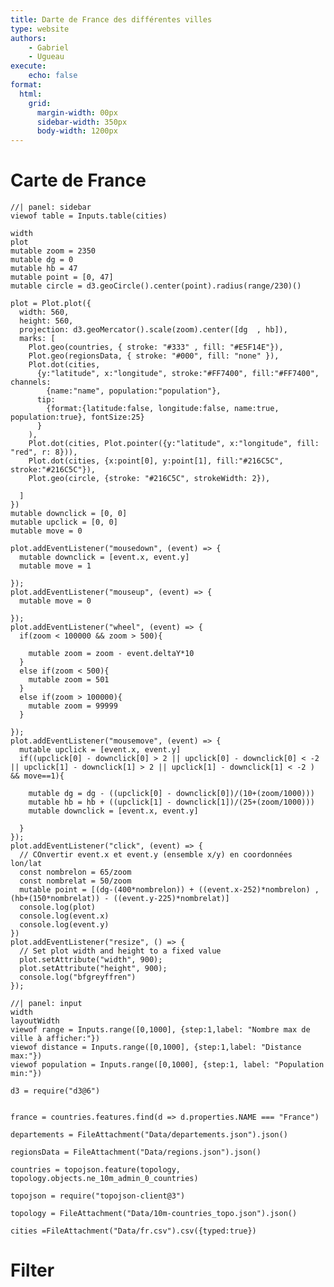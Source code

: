 ```yaml
---
title: Darte de France des différentes villes
type: website
authors:
    - Gabriel
    - Ugueau
execute:
    echo: false
format: 
  html: 
    grid:
      margin-width: 00px
      sidebar-width: 350px
      body-width: 1200px
---
```


# Carte de France
```ojs
//| panel: sidebar
viewof table = Inputs.table(cities)

```


```ojs
width
plot
mutable zoom = 2350
mutable dg = 0
mutable hb = 47
mutable point = [0, 47]
mutable circle = d3.geoCircle().center(point).radius(range/230)()

plot = Plot.plot({
  width: 560,
  height: 560,
  projection: d3.geoMercator().scale(zoom).center([dg  , hb]),
  marks: [
    Plot.geo(countries, { stroke: "#333" , fill: "#E5F14E"}),
    Plot.geo(regionsData, { stroke: "#000", fill: "none" }),
    Plot.dot(cities, 
      {y:"latitude", x:"longitude", stroke:"#FF7400", fill:"#FF7400", channels:
        {name:"name", population:"population"}, 
      tip:
        {format:{latitude:false, longitude:false, name:true, population:true}, fontSize:25}
      }
    ),
    Plot.dot(cities, Plot.pointer({y:"latitude", x:"longitude", fill: "red", r: 8})),
    Plot.dot(cities, {x:point[0], y:point[1], fill:"#216C5C", stroke:"#216C5C"}),
    Plot.geo(circle, {stroke: "#216C5C", strokeWidth: 2}),
    
  ]
})
mutable downclick = [0, 0]
mutable upclick = [0, 0]
mutable move = 0

plot.addEventListener("mousedown", (event) => {
  mutable downclick = [event.x, event.y]
  mutable move = 1

});
plot.addEventListener("mouseup", (event) => {
  mutable move = 0

});
plot.addEventListener("wheel", (event) => {
  if(zoom < 100000 && zoom > 500){

    mutable zoom = zoom - event.deltaY*10
  }
  else if(zoom < 500){
    mutable zoom = 501
  }
  else if(zoom > 100000){
    mutable zoom = 99999
  }

});
plot.addEventListener("mousemove", (event) => {
  mutable upclick = [event.x, event.y]
  if((upclick[0] - downclick[0] > 2 || upclick[0] - downclick[0] < -2 || upclick[1] - downclick[1] > 2 || upclick[1] - downclick[1] < -2 ) && move==1){

    mutable dg = dg - ((upclick[0] - downclick[0])/(10+(zoom/1000)))
    mutable hb = hb + ((upclick[1] - downclick[1])/(25+(zoom/1000)))
    mutable downclick = [event.x, event.y]

  }
});
plot.addEventListener("click", (event) => {
  // COnvertir event.x et event.y (ensemble x/y) en coordonnées lon/lat
  const nombrelon = 65/zoom
  const nombrelat = 50/zoom
  mutable point = [(dg-(400*nombrelon)) + ((event.x-252)*nombrelon) ,(hb+(150*nombrelat)) - ((event.y-225)*nombrelat)]
  console.log(plot)
  console.log(event.x)
  console.log(event.y)
})
plot.addEventListener("resize", () => {
  // Set plot width and height to a fixed value
  plot.setAttribute("width", 900);
  plot.setAttribute("height", 900);
  console.log("bfgreyffren")
});

```
```ojs
//| panel: input
width
layoutWidth
viewof range = Inputs.range([0,1000], {step:1,label: "Nombre max de ville à afficher:"})
viewof distance = Inputs.range([0,1000], {step:1,label: "Distance max:"})
viewof population = Inputs.range([0,1000], {step:1, label: "Population min:"})

```


```ojs
d3 = require("d3@6")


france = countries.features.find(d => d.properties.NAME === "France")

departements = FileAttachment("Data/departements.json").json()

regionsData = FileAttachment("Data/regions.json").json()

countries = topojson.feature(topology, topology.objects.ne_10m_admin_0_countries)

topojson = require("topojson-client@3")

topology = FileAttachment("Data/10m-countries_topo.json").json()

cities =FileAttachment("Data/fr.csv").csv({typed:true})

```


# Filter